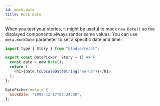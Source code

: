 ```yaml
---
id: mock-date
title: Mock Date
---
```


When you test your stories, it might be useful to mock `new Date()` so the displayed components always render same values. You can use `meta.mockDate` parameter to set a specific date and time:

```js title="date-picker.stories.tsx"
import type { Story } from "@ladle/react";

export const DatePicker: Story = () => {
  const date = new Date();
  return (
    <h1>{date.toLocaleDateString("en-US")}</h1>
  );
};

DatePicker.meta = {
  mockDate: "1995-12-17T03:24:00",
};
```
